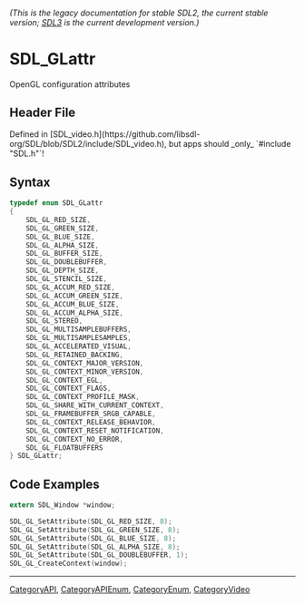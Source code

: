 ====== (This is the legacy documentation for stable SDL2, the current stable version; [https://wiki.libsdl.org/SDL3/ SDL3] is the current development version.) ======
= SDL_GLattr =

OpenGL configuration attributes

== Header File ==

Defined in [SDL_video.h](https://github.com/libsdl-org/SDL/blob/SDL2/include/SDL_video.h), but apps should _only_ `#include "SDL.h"`!

== Syntax ==

<syntaxhighlight lang='c'>
typedef enum SDL_GLattr
{
    SDL_GL_RED_SIZE,
    SDL_GL_GREEN_SIZE,
    SDL_GL_BLUE_SIZE,
    SDL_GL_ALPHA_SIZE,
    SDL_GL_BUFFER_SIZE,
    SDL_GL_DOUBLEBUFFER,
    SDL_GL_DEPTH_SIZE,
    SDL_GL_STENCIL_SIZE,
    SDL_GL_ACCUM_RED_SIZE,
    SDL_GL_ACCUM_GREEN_SIZE,
    SDL_GL_ACCUM_BLUE_SIZE,
    SDL_GL_ACCUM_ALPHA_SIZE,
    SDL_GL_STEREO,
    SDL_GL_MULTISAMPLEBUFFERS,
    SDL_GL_MULTISAMPLESAMPLES,
    SDL_GL_ACCELERATED_VISUAL,
    SDL_GL_RETAINED_BACKING,
    SDL_GL_CONTEXT_MAJOR_VERSION,
    SDL_GL_CONTEXT_MINOR_VERSION,
    SDL_GL_CONTEXT_EGL,
    SDL_GL_CONTEXT_FLAGS,
    SDL_GL_CONTEXT_PROFILE_MASK,
    SDL_GL_SHARE_WITH_CURRENT_CONTEXT,
    SDL_GL_FRAMEBUFFER_SRGB_CAPABLE,
    SDL_GL_CONTEXT_RELEASE_BEHAVIOR,
    SDL_GL_CONTEXT_RESET_NOTIFICATION,
    SDL_GL_CONTEXT_NO_ERROR,
    SDL_GL_FLOATBUFFERS
} SDL_GLattr;</syntaxhighlight>

== Code Examples ==

<syntaxhighlight lang='c'>
extern SDL_Window *window;

SDL_GL_SetAttribute(SDL_GL_RED_SIZE, 8);
SDL_GL_SetAttribute(SDL_GL_GREEN_SIZE, 8);
SDL_GL_SetAttribute(SDL_GL_BLUE_SIZE, 8);
SDL_GL_SetAttribute(SDL_GL_ALPHA_SIZE, 8);
SDL_GL_SetAttribute(SDL_GL_DOUBLEBUFFER, 1);
SDL_GL_CreateContext(window);
</syntaxhighlight>

----
[[CategoryAPI]], [[CategoryAPIEnum]], [[CategoryEnum]], [[CategoryVideo]]


